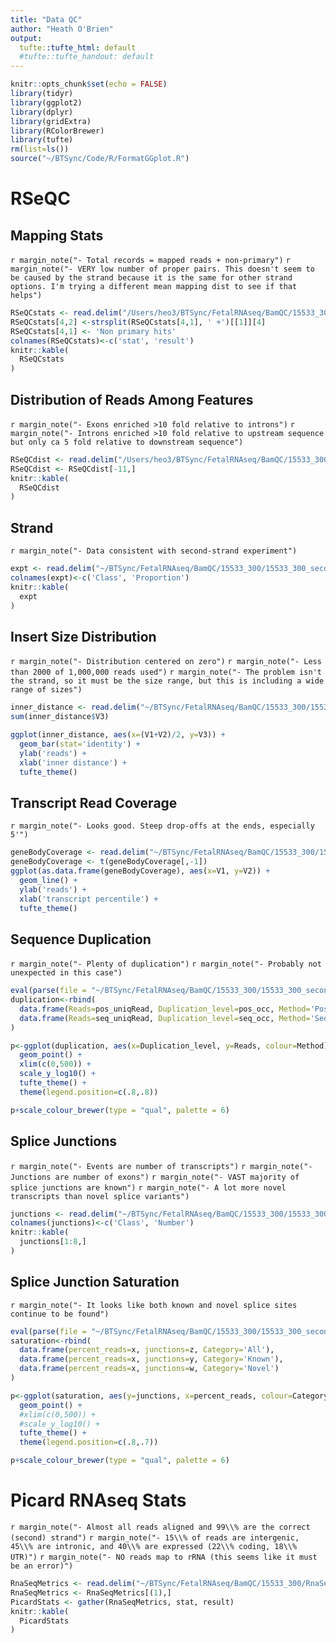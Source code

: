 ```yaml
---
title: "Data QC"
author: "Heath O'Brien"
output:
  tufte::tufte_html: default
  #tufte::tufte_handout: default
---
```

<!-- see http://rstudio.github.io/tufte/ for info about tufte -->
```r
knitr::opts_chunk$set(echo = FALSE)
library(tidyr)
library(ggplot2)
library(dplyr)
library(gridExtra)
library(RColorBrewer)
library(tufte)
rm(list=ls())
source("~/BTSync/Code/R/FormatGGplot.R")
```

# RSeQC
## Mapping Stats
`r margin_note("- Total records = mapped reads + non-primary")`
`r margin_note("- VERY low number of proper pairs. This doesn't seem to be caused by the strand because it is the same for other strand options. I'm trying a different mean mapping dist to see if that helps")`

``` r
RSeQCstats <- read.delim("/Users/heo3/BTSync/FetalRNAseq/BamQC/15533_300/15533_300_secondstrand.stats.txt", header=FALSE, stringsAsFactors=FALSE, skip=5, sep=':')
RSeQCstats[4,2] <-strsplit(RSeQCstats[4,1], ' +')[[1]][4]
RSeQCstats[4,1] <- 'Non primary hits'
colnames(RSeQCstats)<-c('stat', 'result')
knitr::kable(
  RSeQCstats
)
```

## Distribution of Reads Among Features
`r margin_note("- Exons enriched >10 fold relative to introns")`
`r margin_note("- Introns enriched >10 fold relative to upstream sequence but only ca 5 fold relative to downstream sequence")`

``` r
RSeQCdist <- read.delim("/Users/heo3/BTSync/FetalRNAseq/BamQC/15533_300/15533_300_secondstrand.dist.txt", header=TRUE, stringsAsFactors=FALSE, skip=4, sep='')
RSeQCdist <- RSeQCdist[-11,]
knitr::kable(
  RSeQCdist
)
```

## Strand

`r margin_note("- Data consistent with second-strand experiment")`

```r
expt <- read.delim("~/BTSync/FetalRNAseq/BamQC/15533_300/15533_300_secondstrand.expt.txt", skip=3, header=FALSE, sep=':')
colnames(expt)<-c('Class', 'Proportion')
knitr::kable(
  expt
)
```

## Insert Size Distribution

`r margin_note("- Distribution centered on zero")`
`r margin_note("- Less than 2000 of 1,000,000 reads used")`
`r margin_note("- The problem isn't the strand, so it must be the size range, but this is including a wide range of sizes")`

```r
inner_distance <- read.delim("~/BTSync/FetalRNAseq/BamQC/15533_300/15533_300_secondstrand.inner_distance_freq.txt", header=FALSE)
sum(inner_distance$V3)
```

```r
ggplot(inner_distance, aes(x=(V1+V2)/2, y=V3)) +
  geom_bar(stat='identity') +
  ylab('reads') +
  xlab('inner distance') +
  tufte_theme()

```

## Transcript Read Coverage

`r margin_note("- Looks good. Steep drop-offs at the ends, especially 5'")`

```r
geneBodyCoverage <- read.delim("~/BTSync/FetalRNAseq/BamQC/15533_300/15533_300_secondstrand.geneBodyCoverage.txt", header=FALSE)
geneBodyCoverage <- t(geneBodyCoverage[,-1])
ggplot(as.data.frame(geneBodyCoverage), aes(x=V1, y=V2)) +
  geom_line() +
  ylab('reads') +
  xlab('transcript percentile') +
  tufte_theme()
```

## Sequence Duplication

`r margin_note("- Plenty of duplication")`
`r margin_note("- Probably not unexpected in this case")`

```r
eval(parse(file = "~/BTSync/FetalRNAseq/BamQC/15533_300/15533_300_secondstrand.DupRate_plot.r")[2:6])
duplication<-rbind(
  data.frame(Reads=pos_uniqRead, Duplication_level=pos_occ, Method='Position-based'),
  data.frame(Reads=seq_uniqRead, Duplication_level=seq_occ, Method='Sequence-based')
)
```

```r
p<-ggplot(duplication, aes(x=Duplication_level, y=Reads, colour=Method)) +
  geom_point() +
  xlim(c(0,500)) +
  scale_y_log10() +
  tufte_theme() +
  theme(legend.position=c(.8,.8))

p+scale_colour_brewer(type = "qual", palette = 6)

```

## Splice Junctions

`r margin_note("- Events are number of transcripts")`
`r margin_note("- Junctions are number of exons")`
`r margin_note("- VAST majority of splice junctions are known")`
`r margin_note("- A lot more novel transcripts than novel splice variants")`

```r
junctions <- read.delim("~/BTSync/FetalRNAseq/BamQC/15533_300/15533_300_secondstrand.junction.txt", skip=4, header=FALSE, sep=':')
colnames(junctions)<-c('Class', 'Number')
knitr::kable(
  junctions[1:8,]
)
```

## Splice Junction Saturation

`r margin_note("- It looks like both known and novel splice sites continue to be found")`

```r
eval(parse(file = "~/BTSync/FetalRNAseq/BamQC/15533_300/15533_300_secondstrand.junctionSaturation_plot.r")[2:5])
saturation<-rbind(
  data.frame(percent_reads=x, junctions=z, Category='All'),
  data.frame(percent_reads=x, junctions=y, Category='Known'),
  data.frame(percent_reads=x, junctions=w, Category='Novel')
)
```

```r
p<-ggplot(saturation, aes(y=junctions, x=percent_reads, colour=Category)) +
  geom_point() +
  #xlim(c(0,500)) +
  #scale_y_log10() +
  tufte_theme() +
  theme(legend.position=c(.8,.7))

p+scale_colour_brewer(type = "qual", palette = 6)

```

# Picard RNAseq Stats

`r margin_note("- Almost all reads aligned and 99\\% are the correct (second) strand")`
`r margin_note("- 15\\% of reads are intergenic, 45\\% are intronic, and 40\\% are expressed (22\\% coding, 18\\% UTR)")`
`r margin_note("- NO reads map to rRNA (this seems like it must be an error)")`

```r
RnaSeqMetrics <- read.delim("~/BTSync/FetalRNAseq/BamQC/15533_300/RnaSeqMetrics.txt", header=TRUE, comment.char="#", stringsAsFactors = FALSE)
RnaSeqMetrics <- RnaSeqMetrics[(1),]
PicardStats <- gather(RnaSeqMetrics, stat, result)
knitr::kable(
  PicardStats
)
```

